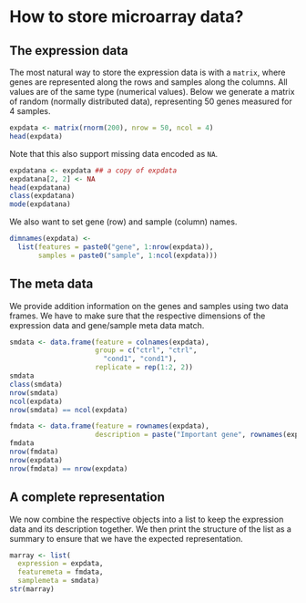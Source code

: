 # How to store microarray data?

## The expression data

The most natural way to store the expression data is with a `matrix`,
where genes are represented along the rows and samples along the columns.
All values are of the same type (numerical values). 
Below we generate a matrix of random (normally distributed data),
representing 50 genes measured for 4 samples.

```r
expdata <- matrix(rnorm(200), nrow = 50, ncol = 4)
head(expdata)
```

Note that this also support missing data encoded as `NA`.

```r
expdatana <- expdata ## a copy of expdata
expdatana[2, 2] <- NA
head(expdatana)
class(expdatana)
mode(expdatana)
```

We also want to set gene (row) and sample (column) names.

```r
dimnames(expdata) <-
  list(features = paste0("gene", 1:nrow(expdata)),
       samples = paste0("sample", 1:ncol(expdata)))
```

## The meta data

We provide addition information on the genes and samples using two data frames. 
We have to make sure that the respective dimensions of the expression data 
and gene/sample meta data match.

```r
smdata <- data.frame(feature = colnames(expdata),
                     group = c("ctrl", "ctrl",
                       "cond1", "cond1"),
                     replicate = rep(1:2, 2))
smdata
class(smdata)
nrow(smdata)
ncol(expdata)
nrow(smdata) == ncol(expdata)
```

```r
fmdata <- data.frame(feature = rownames(expdata),                     
                     description = paste("Important gene", rownames(expdata)))
fmdata
nrow(fmdata)
nrow(expdata)
nrow(fmdata) == nrow(expdata)
```

## A complete representation

We now combine the respective objects into a list to keep the 
expression data and its description together. 
We then print the structure of the list as a summary to ensure that 
we have the expected representation.


```r
marray <- list(
  expression = expdata,
  featuremeta = fmdata,
  samplemeta = smdata)
str(marray)
```
